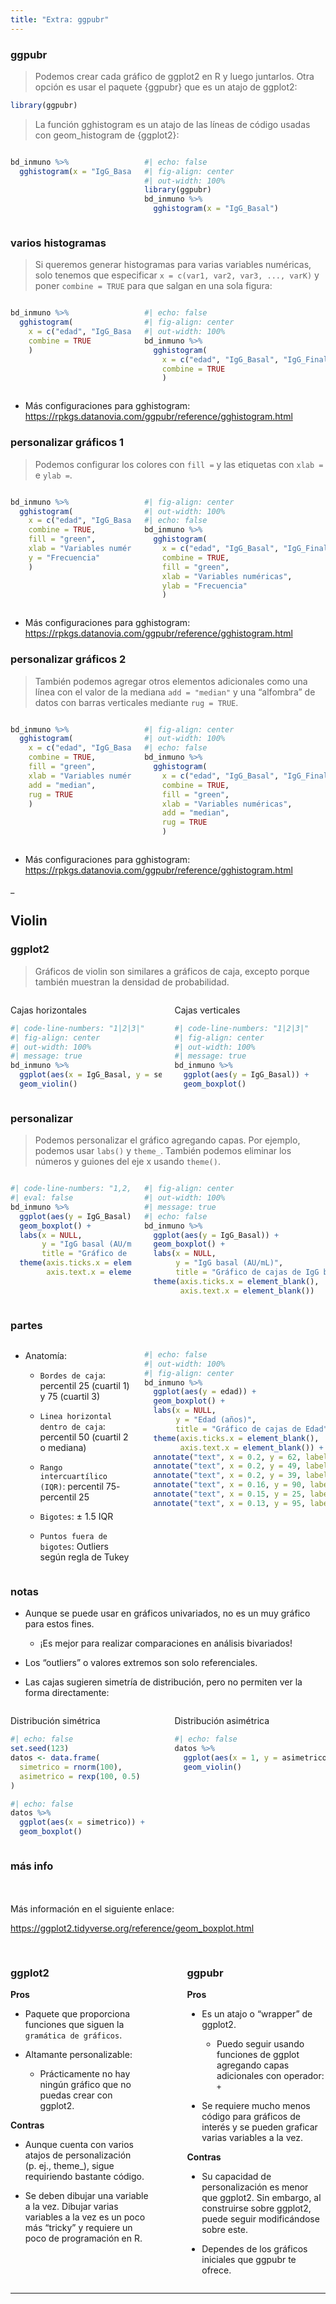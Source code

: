 ```yaml
---
title: "Extra: ggpubr"
---
```


::: {.panel-tabset}

### ggpubr

> Podemos crear cada gráfico de ggplot2 en R y luego juntarlos. Otra opción es usar el paquete [{ggpubr}]{.plo} que es un atajo de ggplot2:

```r
library(ggpubr)
```

> La función [gghistogram]{.plo} es un atajo de las líneas de código usadas con [geom_histogram]{.plo} de [{ggplot2}]{.plo}:

:::: {.columns}

::: {.column width='40%'}

```r
bd_inmuno %>% 
  gghistogram(x = "IgG_Basal")
```

:::

::: {.column width='60%'}

```r
#| echo: false
#| fig-align: center
#| out-width: 100%
library(ggpubr)
bd_inmuno %>% 
  gghistogram(x = "IgG_Basal")
```

:::

::::


### varios histogramas


>Si queremos generar histogramas para varias variables numéricas, solo tenemos que especificar `x = c(var1, var2, var3, ..., varK)` y poner `combine = TRUE` para que salgan en una sola figura: 

:::: {.columns}

::: {.column width='40%'}

```r
bd_inmuno %>% 
  gghistogram(
    x = c("edad", "IgG_Basal", "IgG_Final"), 
    combine = TRUE
    )
```

:::

::: {.column width='60%'}

```r
#| echo: false
#| fig-align: center
#| out-width: 100%
bd_inmuno %>% 
  gghistogram(
    x = c("edad", "IgG_Basal", "IgG_Final"), 
    combine = TRUE
    )
```

:::

::::

- Más configuraciones para [gghistogram]{.plo}: <https://rpkgs.datanovia.com/ggpubr/reference/gghistogram.html>

### personalizar gráficos 1

>Podemos configurar los colores con `fill = ` y las etiquetas con `xlab = ` e `ylab = `.

:::: {.columns}

::: {.column width='40%'}

```r
bd_inmuno %>% 
  gghistogram(
    x = c("edad", "IgG_Basal", "IgG_Final"), 
    combine = TRUE, 
    fill = "green", 
    xlab = "Variables numéricas", 
    y = "Frecuencia"
    )
```

:::

::: {.column width='60%'}

```r
#| fig-align: center
#| out-width: 100%
#| echo: false
bd_inmuno %>% 
  gghistogram(
    x = c("edad", "IgG_Basal", "IgG_Final"), 
    combine = TRUE, 
    fill = "green", 
    xlab = "Variables numéricas", 
    ylab = "Frecuencia"
    )
```

:::

::::

- Más configuraciones para [gghistogram]{.plo}: <https://rpkgs.datanovia.com/ggpubr/reference/gghistogram.html>

### personalizar gráficos 2

>También podemos agregar otros elementos adicionales como una línea con el valor de la mediana `add = "median"` y una "alfombra" de datos con barras verticales mediante `rug = TRUE`.

:::: {.columns}

::: {.column width='40%'}


```r
bd_inmuno %>% 
  gghistogram(
    x = c("edad", "IgG_Basal", "IgG_Final"), 
    combine = TRUE, 
    fill = "green", 
    xlab = "Variables numéricas", 
    add = "median", 
    rug = TRUE
    )
```
:::

::: {.column width='60%'}

```r
#| fig-align: center
#| out-width: 100%
#| echo: false
bd_inmuno %>% 
  gghistogram(
    x = c("edad", "IgG_Basal", "IgG_Final"), 
    combine = TRUE, 
    fill = "green", 
    xlab = "Variables numéricas", 
    add = "median", 
    rug = TRUE
    )
```

:::

::::

- Más configuraciones para [gghistogram]{.plo}: <https://rpkgs.datanovia.com/ggpubr/reference/gghistogram.html>


:::
_




## Violin

::: {.panel-tabset}

### ggplot2

>Gráficos de violin son similares a gráficos de caja, excepto porque también muestran la densidad de probabilidad.

:::: {.columns}

::: {.column width='50%'}

[Cajas horizontales]{.hl}

```r
#| code-line-numbers: "1|2|3|"
#| fig-align: center
#| out-width: 100%
#| message: true
bd_inmuno %>% 
  ggplot(aes(x = IgG_Basal, y = sexo)) + 
  geom_violin()
```

:::

::: {.column width='50%'}

[Cajas verticales]{.hl}

```r
#| code-line-numbers: "1|2|3|"
#| fig-align: center
#| out-width: 100%
#| message: true
bd_inmuno %>% 
  ggplot(aes(y = IgG_Basal)) + 
  geom_boxplot()
```

:::

::::

### personalizar

> Podemos personalizar el gráfico agregando capas. Por ejemplo, podemos usar `labs()` y `theme_`. También podemos eliminar los números y guiones del eje x usando `theme()`.

:::: {.columns}

::: {.column width='40%'}

```r
#| code-line-numbers: "1,2,3|4|5|6|3,5,6|7|4,5,6|7|8|7,8|"
#| eval: false
bd_inmuno %>% 
  ggplot(aes(y = IgG_Basal)) + 
  geom_boxplot() + 
  labs(x = NULL, 
       y = "IgG basal (AU/mL)", 
       title = "Gráfico de cajas de IgG basal") + 
  theme(axis.ticks.x = element_blank(),
        axis.text.x = element_blank())
```

:::

::: {.column width='60%'}

```r
#| fig-align: center
#| out-width: 100%
#| message: true
#| echo: false
bd_inmuno %>% 
  ggplot(aes(y = IgG_Basal)) + 
  geom_boxplot() + 
  labs(x = NULL, 
       y = "IgG basal (AU/mL)", 
       title = "Gráfico de cajas de IgG basal") + 
  theme(axis.ticks.x = element_blank(),
        axis.text.x = element_blank())
```

:::

::::

### partes

:::: {.columns}

::: {.column width='40%'}

- Anatomía:

    + `Bordes de caja`: percentil 25 (cuartil 1) y 75 (cuartil 3)
    
    + `Linea horizontal dentro de caja`: percentil 50 (cuartil 2 o mediana)
    
    + `Rango intercuartílico (IQR)`: percentil 75- percentil 25
    
    + `Bigotes`: ± 1.5 IQR
    
    + `Puntos fuera de bigotes`: Outliers según regla de Tukey
    
:::

::: {.column width='60%'}

```r
#| echo: false
#| out-width: 100%
#| fig-align: center
bd_inmuno %>% 
  ggplot(aes(y = edad)) + 
  geom_boxplot() + 
  labs(x = NULL, 
       y = "Edad (años)", 
       title = "Gráfico de cajas de Edad") +  
  theme(axis.ticks.x = element_blank(),
        axis.text.x = element_blank()) +
  annotate("text", x = 0.2, y = 62, label = "Percentil 75 = Cuartil 3", color = "red") + 
  annotate("text", x = 0.2, y = 49, label = "Percentil 50 = Cuartil 2 = Mediana", color = "red") + 
  annotate("text", x = 0.2, y = 39, label = "Percentil 25 = Cuartil 1", color = "red") + 
  annotate("text", x = 0.16, y = 90, label = "Extremo superior (p75 + 1.5 * IQR)", color = "red") + 
  annotate("text", x = 0.15, y = 25, label = "Extremo inferior (p75 - 1.5 * IQR)", color = "red") + 
  annotate("text", x = 0.13, y = 95, label = "Datos extremos ('outliers')", color = "red") 
```


:::

::::


### notas 

- Aunque se puede usar en gráficos univariados, no es un muy gráfico para estos fines.

    - ¡Es mejor para realizar comparaciones en análisis bivariados!

- Los "outliers" o valores extremos son solo referenciales.

- Las cajas sugieren simetría de distribución, pero no permiten ver la forma directamente: 

:::: {.columns}

::: {.column width='50%'}

[Distribución simétrica]{.hl}

```r
#| echo: false
set.seed(123)
datos <- data.frame(
  simetrico = rnorm(100), 
  asimetrico = rexp(100, 0.5)
)
```

```r
#| echo: false
datos %>%  
  ggplot(aes(x = simetrico)) +  
  geom_boxplot()
```


:::

::: {.column width='50%'}

[Distribución asimétrica]{.hl}

```r
#| echo: false
datos %>%  
  ggplot(aes(x = 1, y = asimetrico)) +  
  geom_violin()
```

:::

::::



### más info

<br/><br/>
[Más información en el siguiente enlace:]{.big-text1}

[<https://ggplot2.tidyverse.org/reference/geom_boxplot.html>]{.big-text1}

:::


## {.scrollable}

:::: {.columns}

::: {.column width='47%'}

### ggplot2

**[Pros]{.hl}**

- Paquete que proporciona funciones que siguen la `gramática de gráficos`.

- Altamante personalizable:

    + Prácticamente no hay ningún gráfico que no puedas crear con ggplot2.

**[Contras]{.hl}**

- Aunque cuenta con varios atajos de personalización (p. ej., theme_), sigue requiriendo bastante código.

- Se deben dibujar una variable a la vez. Dibujar varias variables a la vez es un poco más "tricky" y requiere un poco de programación en R.

:::

::: {.column width='4%'}

:::

::: {.column width='47%'}

### ggpubr

**[Pros]{.hl}**

- Es un atajo o "wrapper" de ggplot2. 

    + Puedo seguir usando funciones de ggplot agregando capas adicionales con operador: `+`

- Se requiere mucho menos código para gráficos de interés y se pueden graficar varias variables a la vez.

**[Contras]{.hl}**

- Su capacidad de personalización es menor que ggplot2. Sin embargo, al construirse sobre ggplot2, puede seguir modificándose sobre este.

- Dependes de los gráficos iniciales que ggpubr te ofrece.

:::

::::

---